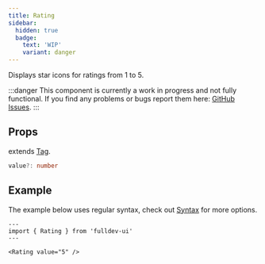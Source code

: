 ```yaml
---
title: Rating
sidebar:
  hidden: true
  badge:
    text: 'WIP'
    variant: danger
---
```


Displays star icons for ratings from 1 to 5.

:::danger
This component is currently a work in progress and not fully functional.
If you find any problems or bugs report them here: [GitHub Issues](https://github.com/fulldotdev/ui/issues).
:::

## Props

extends [Tag](/foundation/tag).

```ts
value?: number
```

## Example

The example below uses regular syntax, check out [Syntax](/overview/components) for more options.

```astro live
---
import { Rating } from 'fulldev-ui'
---

<Rating value="5" />
```

